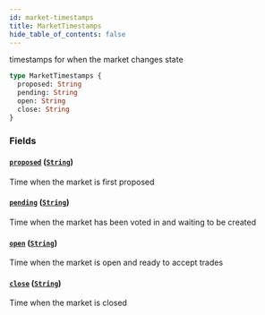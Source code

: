 ```yaml
---
id: market-timestamps
title: MarketTimestamps
hide_table_of_contents: false
---
```



timestamps for when the market changes state

```graphql
type MarketTimestamps {
  proposed: String
  pending: String
  open: String
  close: String
}
```


### Fields

#### [`proposed`](#) ([`String`](/docs/testnet/graphql/scalars/string))

Time when the market is first proposed


#### [`pending`](#) ([`String`](/docs/testnet/graphql/scalars/string))

Time when the market has been voted in and waiting to be created


#### [`open`](#) ([`String`](/docs/testnet/graphql/scalars/string))

Time when the market is open and ready to accept trades


#### [`close`](#) ([`String`](/docs/testnet/graphql/scalars/string))

Time when the market is closed




